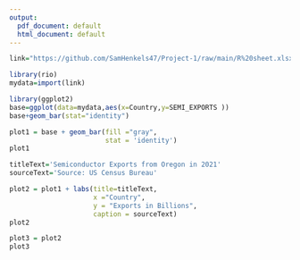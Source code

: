 ```yaml
---
output:
  pdf_document: default
  html_document: default
---
```



```r
link="https://github.com/SamHenkels47/Project-1/raw/main/R%20sheet.xlsx"

library(rio)
mydata=import(link)

```

```r
library(ggplot2)
base=ggplot(data=mydata,aes(x=Country,y=SEMI_EXPORTS ))
base+geom_bar(stat="identity")
```
```r
plot1 = base + geom_bar(fill ="gray",
                        stat = 'identity') 
plot1
```
```r
titleText='Semiconductor Exports from Oregon in 2021'
sourceText='Source: US Census Bureau'

plot2 = plot1 + labs(title=titleText,
                     x ="Country", 
                     y = "Exports in Billions",
                     caption = sourceText) 
plot2

```
```r
plot3 = plot2 
plot3
```
